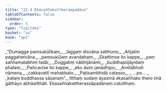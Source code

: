 ```yaml
---
title: "22.4 Ekasaññakattheraapadāna"
tableOfContents: false
sidebar:
  order: 5
type: "tipitaka"
basket: "su"
book: "ap1"
---
```



<DynamicBreadcrumb />

<Division number="17" book="ap1">

<Paragraph number="2844" type="verses" book="ap1">
_“Dumagge paṃsukūlikaṃ,_  
_laggaṃ disvāna satthuno;_  
_Añjaliṃ paggahetvāna,_  
_paṃsukūlaṃ avandahaṃ._  

</Paragraph>

</Division>
<Division number="18" book="ap1">

<Paragraph number="2845" type="verses" book="ap1">
_Ekattiṃse ito kappe,_  
_yaṃ saññamalabhiṃ tadā;_  
_Duggatiṃ nābhijānāmi,_  
_buddhapūjāyidaṃ phalaṃ._  

</Paragraph>

</Division>
<Division number="19" book="ap1">

<Paragraph number="2846" type="verses" book="ap1">
_Pañcavīse ito kappe,_  
_eko āsiṃ janādhipo;_  
_Amitābhoti nāmena,_  
_cakkavattī mahabbalo._  

</Paragraph>

</Division>
<Division number="20" book="ap1">

<Paragraph number="2847" type="verses" book="ap1">
_Paṭisambhidā catasso,_  
_ …pe… _  
_kataṃ buddhassa sāsanaṃ”._  

</Paragraph>

<Paragraph number="2848" book="ap1">
Itthaṃ sudaṃ āyasmā ekasaññako thero imā gāthāyo abhāsitthāti.

</Paragraph>
</Division>

<Paragraph number="2849" type="center" book="ap1">
Ekasaññakattherassāpadānaṃ catutthaṃ.
</Paragraph>